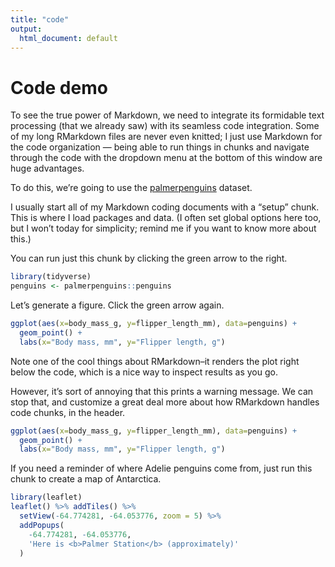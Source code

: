 ```yaml
---
title: "code"
output:
  html_document: default
---
```


# Code demo

To see the true power of Markdown, we need to integrate its formidable text processing (that we already saw) with its seamless code integration. Some of my long RMarkdown files are never even knitted; I just use Markdown for the code organization — being able to run things in chunks and navigate through the code with the dropdown menu at the bottom of this window are huge advantages. 

To do this, we're going to use the [palmerpenguins](https://allisonhorst.github.io/palmerpenguins/) dataset. 

I usually start all of my Markdown coding documents with a "setup" chunk. This is where I load packages and data. (I often set global options here too, but I won't today for simplicity; remind me if you want to know more about this.)

You can run just this chunk by clicking the green arrow to the right. 

```r
library(tidyverse)
penguins <- palmerpenguins::penguins
```

Let's generate a figure. Click the green arrow again. 

```r
ggplot(aes(x=body_mass_g, y=flipper_length_mm), data=penguins) +
  geom_point() +
  labs(x="Body mass, mm", y="Flipper length, g")
```
Note one of the cool things about RMarkdown--it renders the plot right below the code, which is a nice way to inspect results as you go.  

However, it's sort of annoying that this prints a warning message. We can stop that, and customize a great deal more about how RMarkdown handles code chunks, in the header. 

```r
ggplot(aes(x=body_mass_g, y=flipper_length_mm), data=penguins) +
  geom_point() +
  labs(x="Body mass, mm", y="Flipper length, g")
```

If you need a reminder of where Adelie penguins come from, just run this chunk to create a map of Antarctica. 

```r
library(leaflet)
leaflet() %>% addTiles() %>%
  setView(-64.774281, -64.053776, zoom = 5) %>%
  addPopups(
    -64.774281, -64.053776,
    'Here is <b>Palmer Station</b> (approximately)'
  )
```
